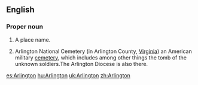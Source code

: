 ==English==
===Proper noun===
{{en-proper noun}}
{{wikipedia}}

#A place name.
#{{US}} Arlington National Cemetery (in Arlington County, [[Virginia]]) an American military [[cemetery]], which includes among other things the tomb of the unknown soldiers.The Arlington Diocese is also there.

[[es:Arlington]]
[[hu:Arlington]]
[[uk:Arlington]]
[[zh:Arlington]]
